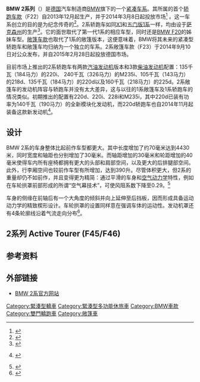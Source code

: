 {{noteTA
|1=zh-cn:宝马;zh-hk:寶馬;zh-tw:BMW;
}}
{{Infobox automobile
|production= 自2013年11月起
|image=[[File:BMW_2-Series_F22_Avignon_Motor_Festival_2014-03-23.jpg|280px]]
|name=BMW 2系列
|manufacturer=[[File:BMW.svg|15px]] [[BMW|BMW]]
|class=[[紧凑型轿车|紧凑车]]
|body_style     = 双门[[轿跑车|轿跑车]]<br>双门[[敞篷车|敞篷车]]<br>五门[[多功能休旅車|多功能休旅車]] }} 
'''BMW 2系列'''（{{lang-de|'''BMW 2er'''}}）是[[德国|德国]]汽车制造商[[BMW|BMW]]旗下的一个[[紧凑型轿车|紧凑车系]]。其所属的首个[[轿跑车|轿跑车款]]（F22）自2013年12月起生产，并于2014年3月8日起投放市场<ref>{{Cite web |url=http://www.autobild.de/marken-modelle/bmw/bmw-2er/1/ |title=存档副本 |access-date=2015-05-07 |archive-url=https://web.archive.org/web/20150503163013/http://www.autobild.de/marken-modelle/bmw/bmw-2er/1/ |archive-date=2015-05-03 |dead-url=yes }}</ref> 。这一车系创立的目的是为纪念传奇的{{link-de|BMW 2002|BMW 2002}}<ref>{{Cite web |url=https://www.bmw.de/de/neufahrzeuge/2er/coupe/2013/design.html |title=Das Design des BMW 2er Coupé. |accessdate=2015-05-07 |archive-date=2015-05-20 |archive-url=https://web.archive.org/web/20150520170854/http://www.bmw.de/de/neufahrzeuge/2er/coupe/2013/design.html |dead-url=no }}</ref>。2系轿跑车如同[[BMW_X1|X1]]和[[BMW_1系列|五门版1系]]一样，均由设于[[萨克森州|萨克森州]]的{{link-de|BMW莱比锡工厂|BMW-Werk Leipzig}}生产<ref>{{Cite web |url=http://www.automobil-produktion.de/2013/11/bmw-beginnt-serienproduktion-von-2er-coupe |title=BMW beginnt Serienproduktion von 2er Coupé |accessdate=2015-05-07 |archive-date=2014-03-14 |archive-url=https://web.archive.org/web/20140314124833/http://www.automobil-produktion.de/2013/11/bmw-beginnt-serienproduktion-von-2er-coupe |dead-url=yes }}</ref>。它的面世取代了第一代1系的相应车型，同时还是[[BMW_F20|BMW F20]]的姊妹车型。[[敞篷车|敞篷车款]]也取代了1系的敞篷版本，这便意味着，BMW将其未来的紧凑型轿跑车和敞篷车均归纳为一个独立的车系。2系敞篷车款（F23）于2014年9月10日对公众发布，并自2015年2月28日起投放德国市场。

目前市场上推出的2系轿跑车有两款[[汽油发动机|汽油发动机]]版本和3款[[柴油发动机|柴油发动机]]配置：135千瓦（184马力）的220i、 240千瓦（326马力）的M235i、105千瓦（143马力）的218d、135千瓦（184马力）的220d以及160千瓦（218马力）的225d。2系敞篷车的发动机阵容与轿跑车并没有太大差异，这与以往的1系敞篷车及1系轿跑车的情况类似。初期推出的配置有220d、220i、228i和M235i，其中220d已装有功率为140千瓦（190马力）的全新模块化发动机{{link-de|BMW B47|BMW B47|B47D20}}，而220d轿跑车也自2014年11月起装备这款新发动机<ref>{{Internetquelle | url=https://www.press.bmwgroup.com/deutschland/pressDetail.html?title=das-sportlichste-fahrzeug-im-kompaktsegment-%e2%80%93-jetzt-mit-noch-effizienterem-dieselmotor&outputChannelId=7&id=T0192877DE&left_menu_item=node__8677 | titel=Das sportlichste Fahrzeug im Kompaktsegment – jetzt mit noch effizienterem Dieselmotor | zugriff=2014-09-16 }} {{Wayback|url=https://www.press.bmwgroup.com/deutschland/pressDetail.html?title=das-sportlichste-fahrzeug-im-kompaktsegment-%e2%80%93-jetzt-mit-noch-effizienterem-dieselmotor&outputChannelId=7&id=T0192877DE&left_menu_item=node__8677 |date=20150216195431 }}</ref>。

==设计==
BMW 2系的车身整体比起前作车型都更大。其中长度增加了约70毫米达到4430米，同时宽度和轴距也分别增加了30毫米。而轴距增加的30毫米和轮距增加的40毫米使得车内所有座椅都拥有更大的头部和肩部空间，以及更大的后排腿部空间。此外，行李厢空间也较前作车型有所增加，达到390升。尽管体积更大，但2系的重量却仍不如前作，并且变得更为精简：通过平滑的车身和[[空气动力学|空气动力学]]特性，例如在车轮拱罩前部形成的所谓“空气幕技术”，可使风阻系数下降至0.29。<ref>{{cite web|url=http://www.autohome.com.cn/dealer/201403/9769582.html|title=全新BMW 2系上市网络发布会即将开始|publisher=汽车之家|date=2014-03-11|accessdate=2015-05-07|archive-date=2015-05-18|archive-url=https://web.archive.org/web/20150518082628/http://www.autohome.com.cn/dealer/201403/9769582.html|dead-url=no}}</ref>

车身的侧缘在前轴后有一个大角度的倾斜并向上延伸至后挡板，因而形成具备运动动力学的精致楔形设计。车轮拱罩的设置同样意在强调车体的运动性。发动机罩还有4条轮廓线沿着气流走向分布<ref>{{cite web|url=http://www.autohome.com.cn/dealer/201503/25685182.html|title=浅析BMW2系运动旅行车全新的BMW|publisher=汽车之家|date=2015-03-02|accessdate=2015-05-07|archive-date=2015-05-18|archive-url=https://web.archive.org/web/20150518082533/http://www.autohome.com.cn/dealer/201503/25685182.html|dead-url=no}}</ref>。
==2系列 Active Tourer (F45/F46)==
{{Infobox automobile
|image = [[File:BMW_220i_Active_Tourer_(F45)_–_Frontansicht,_26._Juli_2015,_Düsseldorf.jpg|260px]]<br>[[File:2018_BMW_220d_Gran_Tourer_xDrive_M_Sport_Automatic_2.0_Front.jpg|260px]]
| caption = F45（上）和F46（下）
|name = 寶馬2系列 Active Tourer
|manufacturer = [[寶馬|寶馬]]
|production = 2014年至今
|model_years = 2015年至今
|assembly = {{DEU}}[[萊比錫|萊比錫]]<br/>{{CHN}}[[瀋陽|瀋陽]]（[[華晨寶馬|華晨寶馬]]）
|designer = Michael de Bono
|platform = [[BMW_UKL_平台|BMW UKL 平台]]
|layout = [[前置前驅|前置前驅]] / [[前置四驅|前置四驅]]（xDrive）
|class = [[緊湊型轎車|緊湊型轎車]]、[[多功能休旅車|MPV]]
|body_style = 5門 [[多功能休旅車|MPV]]
|wheelbase = '''F45:''' {{convert|2670|mm|in|1|abbr=on}}<br />'''F46:''' {{convert|2780|mm|in|1|abbr=on}}
|length = '''F45:''' {{convert|4342|mm|in|1|abbr=on}}<br />'''F46:''' {{convert|4556|mm|in|1|abbr=on}}
|width = {{convert|1800|mm|in|1|abbr=on}}
|height = '''F45:''' {{convert|1555|mm|in|1|abbr=on}}<br />'''F46:''' {{convert|1641|mm|in|1|abbr=on}}
|weight = {{unbulleted list| '''F45:''' {{convert|1415|kg|lb|1|abbr=on}} - {{convert|1735|kg|lb|1|abbr=on}}<ref>{{cite web|url=http://www.bmw.com/com/en/newvehicles/2series/active_tourer/2014/showroom/technical_data/index.html|title=BMW 2 Series Active Tourer: Technical data|publisher=BMW|accessdate=2017-02-18|archive-date=2017-02-18|archive-url=https://web.archive.org/web/20170218234524/http://www.bmw.com/com/en/newvehicles/2series/active_tourer/2014/showroom/technical_data/index.html|dead-url=no}}</ref> | '''F46:'''{{convert|1475|kg|lb|1|abbr=on}} - {{convert|1640|kg|lb|1|abbr=on}}<ref>{{cite web|url=http://www.bmw.com/com/en/newvehicles/2series/gran_tourer/2015/showroom/technical_data/index.html|title=BMW 2 Series Gran Tourer: Technical data|publisher=BMW|accessdate=2017-02-18|archive-url=https://web.archive.org/web/20170219022307/http://www.bmw.com/com/en/newvehicles/2series/gran_tourer/2015/showroom/technical_data/index.html|archive-date=2017-02-19|dead-url=yes}}</ref>}}
|related = [[BMW_X1|BMW X1]]（F48）
}}

==参考资料==
{{reflist}}

== 外部链接 ==
{{Commonscat|BMW 2 Series}}
* [http://www.bmw.de/de/neufahrzeuge/2er/coupe/2013/start.html BMW 2系官方网站] {{Wayback|url=http://www.bmw.de/de/neufahrzeuge/2er/coupe/2013/start.html |date=20150509064852 }}

{{BMW cars}}

[[Category:緊湊型轎車|Category:緊湊型轎車]]
[[Category:緊湊型多功能休旅車|Category:緊湊型多功能休旅車]]
[[Category:BMW車款|Category:BMW車款]]
[[Category:雙門轎跑車|Category:雙門轎跑車]]
[[Category:敞篷車|Category:敞篷車]]